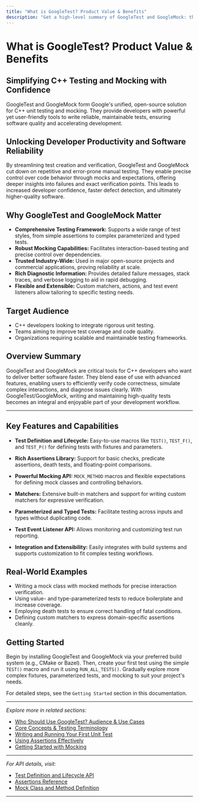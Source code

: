```yaml
---
title: "What is GoogleTest? Product Value & Benefits"
description: "Get a high-level summary of GoogleTest and GoogleMock: their role as Google's unified C++ unit testing and mocking framework, the problems they solve, and the productivity, reliability, and developer confidence they deliver. Learn why GoogleTest/GoogleMock are trusted across major open-source and industry projects, and how they help you build better software."
---
```


# What is GoogleTest? Product Value & Benefits

## Simplifying C++ Testing and Mocking with Confidence

GoogleTest and GoogleMock form Google's unified, open-source solution for C++ unit testing and mocking. They provide developers with powerful yet user-friendly tools to write reliable, maintainable tests, ensuring software quality and accelerating development.

## Unlocking Developer Productivity and Software Reliability

By streamlining test creation and verification, GoogleTest and GoogleMock cut down on repetitive and error-prone manual testing. They enable precise control over code behavior through mocks and expectations, offering deeper insights into failures and exact verification points. This leads to increased developer confidence, faster defect detection, and ultimately higher-quality software.

## Why GoogleTest and GoogleMock Matter

- **Comprehensive Testing Framework:** Supports a wide range of test styles, from simple assertions to complex parameterized and typed tests.
- **Robust Mocking Capabilities:** Facilitates interaction-based testing and precise control over dependencies.
- **Trusted Industry-Wide:** Used in major open-source projects and commercial applications, proving reliability at scale.
- **Rich Diagnostic Information:** Provides detailed failure messages, stack traces, and verbose logging to aid in rapid debugging.
- **Flexible and Extensible:** Custom matchers, actions, and test event listeners allow tailoring to specific testing needs.

## Target Audience

- C++ developers looking to integrate rigorous unit testing.
- Teams aiming to improve test coverage and code quality.
- Organizations requiring scalable and maintainable testing frameworks.

## Overview Summary

GoogleTest and GoogleMock are critical tools for C++ developers who want to deliver better software faster. They blend ease of use with advanced features, enabling users to efficiently verify code correctness, simulate complex interactions, and diagnose issues clearly. With GoogleTest/GoogleMock, writing and maintaining high-quality tests becomes an integral and enjoyable part of your development workflow.

---

## Key Features and Capabilities

- **Test Definition and Lifecycle:** Easy-to-use macros like `TEST()`, `TEST_F()`, and `TEST_P()` for defining tests with fixtures and parameters.

- **Rich Assertions Library:** Support for basic checks, predicate assertions, death tests, and floating-point comparisons.

- **Powerful Mocking API:** `MOCK_METHOD` macros and flexible expectations for defining mock classes and controlling behaviors.

- **Matchers:** Extensive built-in matchers and support for writing custom matchers for expressive verification.

- **Parameterized and Typed Tests:** Facilitate testing across inputs and types without duplicating code.

- **Test Event Listener API:** Allows monitoring and customizing test run reporting.

- **Integration and Extensibility:** Easily integrates with build systems and supports customization to fit complex testing workflows.

## Real-World Examples

- Writing a mock class with mocked methods for precise interaction verification.
- Using value- and type-parameterized tests to reduce boilerplate and increase coverage.
- Employing death tests to ensure correct handling of fatal conditions.
- Defining custom matchers to express domain-specific assertions cleanly.

## Getting Started

Begin by installing GoogleTest and GoogleMock via your preferred build system (e.g., CMake or Bazel). Then, create your first test using the simple `TEST()` macro and run it using `RUN_ALL_TESTS()`. Gradually explore more complex fixtures, parameterized tests, and mocking to suit your project's needs.

For detailed steps, see the `Getting Started` section in this documentation.

---

*Explore more in related sections:*
- [Who Should Use GoogleTest? Audience & Use Cases](overview/product-intro-concepts/target-audience-use-cases)
- [Core Concepts & Testing Terminology](overview/product-intro-concepts/core-concepts-terminology)
- [Writing and Running Your First Unit Test](guides/core-workflows/writing-unit-tests)
- [Using Assertions Effectively](guides/core-workflows/using-assertions)
- [Getting Started with Mocking](guides/core-workflows/introduction-to-mocking)

---

*For API details, visit:*
- [Test Definition and Lifecycle API](api-reference/googletest-core-apis/test-definition-and-lifecycle)
- [Assertions Reference](api-reference/googletest-core-apis/assertions-reference)
- [Mock Class and Method Definition](api-reference/googlemock-apis/mock-class-and-method-definition)

---